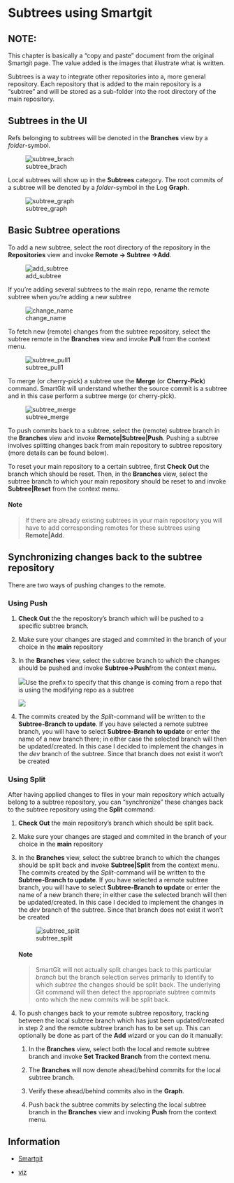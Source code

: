 # Subtrees using Smartgit {#subtrees}

## NOTE:

This chapter is basically a "copy and paste" document from the original Smartgit
page. The value added is the images that illustrate what is written.

Subtrees is a way to integrate other repositories into a, more general
repository. Each repository that is added to the main repository is a "subtree"
and will be stored as a sub-folder into the root directory of the main
repository.

## **Subtrees in the UI**

Refs belonging to subtrees will be denoted in the **Branches** view by a
*folder*-symbol.

![subtree_brach](img/subtree_branch.png)

Local subtrees will show up in the **Subtrees** category. The root commits of a
subtree will be denoted by a *folder*-symbol in the Log **Graph**.

![subtree_graph](img/subtree_folder.png)

## **Basic Subtree operations**

To add a new subtree, select the root directory of the repository in the
**Repositories** view and invoke **Remote -\> Subtree -\>Add**.

![add_subtree](img/add_subtree.png)

If you're adding several subtrees to the main repo, rename the remote subtree
when you're adding a new subtree

![change_name](img/change_name_of_remote_subtree.png)

To fetch new (remote) changes from the subtree repository, select the subtree
remote in the **Branches** view and invoke **Pull** from the context menu.

![subtree_pull1](img/subtree_pull1.png)

To merge (or cherry-pick) a subtree use the **Merge** (or **Cherry-Pick**)
command. SmartGit will understand whether the source commit is a subtree and in
this case perform a subtree merge (or cherry-pick).

![subtree_merge](img/subtree_merge.png)

To push commits back to a subtree, select the (remote) subtree branch in the
**Branches** view and invoke **Remote\|Subtree\|Push**. Pushing a subtree
involves splitting changes back from main repository to subtree repository (more
details can be found below).

To reset your main repository to a certain subtree, first **Check Out** the
branch which should be reset. Then, in the **Branches** view, select the subtree
branch to which your main repository should be reset to and invoke
**Subtree\|Reset** from the context menu.

#### **Note**

> If there are already existing subtrees in your main repository you will have
> to add corresponding remotes for these subtrees using **Remote\|Add**.

## **Synchronizing changes back to the subtree repository**

There are two ways of pushing changes to the remote.

### Using Push

1.  **Check Out** the the repository's branch which will be pushed to a specific
    subtree branch.

2.  Make sure your changes are staged and commited in the branch of your choice
    in the **main** repository

3.  In the **Branches** view, select the subtree branch to which the changes
    should be pushed and invoke **Subtree-\>Push**from the context menu.

    ![](img/subtree_push1.png)Use the prefix to specify that this change is
    coming from a repo that is using the modifying repo as a subtree

    ![](img/subtree_push2.png)

4.  The commits created by the *Split*-command will be written to the
    **Subtree-Branch to update**. If you have selected a remote subtree branch,
    you will have to select **Subtree-Branch to update** or enter the name of a
    new branch there; in either case the selected branch will then be
    updated/created. In this case I decided to implement the changes in the
    *dev* branch of the subtree. Since that branch does not exist it won't be
    created

### Using Split

After having applied changes to files in your main repository which actually
belong to a subtree repository, you can "synchronize" these changes back to the
subtree repository using the **Split** command:

1.  **Check Out** the main repository's branch which should be split back.

2.  Make sure your changes are staged and commited in the branch of your choice
    in the **main** repository

3.  In the **Branches** view, select the subtree branch to which the changes
    should be split back and invoke **Subtree\|Split** from the context menu.
    The commits created by the *Split*-command will be written to the
    **Subtree-Branch to update**. If you have selected a remote subtree branch,
    you will have to select **Subtree-Branch to update** or enter the name of a
    new branch there; in either case the selected branch will then be
    updated/created. In this case I decided to implement the changes in the
    *dev* branch of the subtree. Since that branch does not exist it won't be
    created

    ![subtree_split](img/subtree_split.png)

    #### **Note**

    > SmartGit will not actually split changes back to this particular *branch*
    > but the branch selection serves primarily to identify to which *subtree*
    > the changes should be split back. The underlying Git command will then
    > detect the appropriate subtree commits onto which the new commits will be
    > split back.

4.  To push changes back to your remote subtree repository, tracking between the
    local subtree branch which has just been updated/created in step 2 and the
    remote subtree branch has to be set up. This can optionally be done as part
    of the **Add** wizard or you can do it manually:

    1.  In the **Branches** view, select both the local and remote subtree
        branch and invoke **Set Tracked Branch** from the context menu.

    2.  The **Branches** will now denote ahead/behind commits for the local
        subtree branch.

    3.  Verify these ahead/behind commits also in the **Graph**.

    4.  Push back the subtree commits by selecting the local subtree branch in
        the **Branches** view and invoking **Push** from the context menu.

## Information

-   [Smartgit](https://docs.syntevo.com/SmartGit/Latest/Subtrees.html#:~:text=SmartGit%20will%20understand%20whether%20the,invoke%20Remote%7CSubtree%7CPush.)

-   [viz](https://opensource.com/article/20/5/git-submodules-subtrees)

